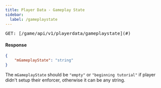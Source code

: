 ```yaml
---
title: Player Data - Gameplay State
sidebar:
  label: /gameplaystate
---
```


<pre>GET: [/game/api/v1/playerdata/gameplaystate](#)</pre>

#### Response
```json
{
    "mGameplayState": "string"
}
```

The `mGameplayState` should be `"empty"` or `"beginning tutorial"` if player didn't setup their enforcer, otherwise it can be any string.